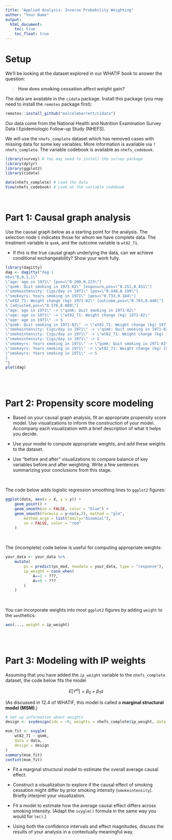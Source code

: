```yaml
---
title: "Applied Analysis: Inverse Probability Weighting"
author: "Your Name"
output: 
  html_document:
    toc: true
    toc_float: true
---
```


# Setup

We'll be looking at the dataset explored in our WHATIF book to answer the question:

> **How does smoking cessation affect weight gain?**

The data are available in the `cidata` package. Install this package (you may need to install the `remotes` package first):

```r
remotes::install_github("malcolmbarrett/cidata") 
```

Our data come from the National Health and Nutrition Examination Survey Data I Epidemiologic Follow-up Study (NHEFS).

We will use the `nhefs_complete` dataset which has removed cases with missing data for some key variables. More information is available via `?nhefs_complete`. The variable codebook is available as `nhefs_codebook`.

```r
library(survey) # You may need to install the survey package
library(dplyr)
library(ggplot2)
library(cidata)

data(nhefs_complete) # Load the data
View(nhefs_codebook) # Look at the variable codebook
```

<br>

# Part 1: Causal graph analysis

Use the causal graph below as a starting point for the analysis. The selection node `S` indicates those for whom we have complete data. The treatment variable is `qsmk`, and the outcome variable is `wt82_71`.

- If this is the true causal graph underlying the data, can we achieve conditional exchangeability? Show your work fully.

```r
library(dagitty)
dag <- dagitty("dag {
bb=\"0,0,1,1\"
\"age: age in 1971\" [pos=\"0.200,0.223\"]
\"qsmk: Quit smoking in 1971-82\" [exposure,pos=\"0.251,0.451\"]
\"smokeintensity: Cigs/day in 1971\" [pos=\"0.440,0.199\"]
\"smokeyrs: Years smoking in 1971\" [pos=\"0.733,0.184\"]
\"wt82_71: Weight change (kg) 1971-82\" [outcome,pos=\"0.763,0.448\"]
S [adjusted,pos=\"0.576,0.089\"]
\"age: age in 1971\" -> \"qsmk: Quit smoking in 1971-82\"
\"age: age in 1971\" -> \"wt82_71: Weight change (kg) 1971-82\"
\"age: age in 1971\" -> S
\"qsmk: Quit smoking in 1971-82\" -> \"wt82_71: Weight change (kg) 1971-82\"
\"smokeintensity: Cigs/day in 1971\" -> \"qsmk: Quit smoking in 1971-82\"
\"smokeintensity: Cigs/day in 1971\" -> \"wt82_71: Weight change (kg) 1971-82\"
\"smokeintensity: Cigs/day in 1971\" -> S
\"smokeyrs: Years smoking in 1971\" -> \"qsmk: Quit smoking in 1971-82\"
\"smokeyrs: Years smoking in 1971\" -> \"wt82_71: Weight change (kg) 1971-82\"
\"smokeyrs: Years smoking in 1971\" -> S
}
")
plot(dag)
```


<br><br>


# Part 2: Propensity score modeling

- Based on your causal graph analysis, fit an appropriate propensity score model. Use visualizations to inform the construction of your model. Accompany each visualization with a brief description of what it helps you decide.

- Use your model to compute appropriate weights, and add these weights to the dataset.

- Use "before and after" visualizations to compare balance of key variables before and after weighting. Write a few sentences summarizing your conclusions from this stage.

<br>

The code below adds logistic regression smoothing lines to `ggplot2` figures:

```r
ggplot(data, aes(x = X, y = y)) +
    geom_point() +
    geom_smooth(se = FALSE, color = "blue") +
    geom_smooth(formula = y~ns(x,2), method = "glm",
        method.args = list(family="binomial"),
        se = FALSE, color = "red"
    )
```

<br>

The (incomplete) code below is useful for computing appropriate weights:

```r
your_data <- your_data %>%
    mutate(
        ps = predict(ps_mod, newdata = your_data, type = "response"),
        ip_weight = case_when(
            A==1 ~ ???,
            A==0 ~ ???
        )
    )
```

<br>

You can incorporate weights into most `ggplot2` figures by adding `weight` to the `aes`thetics:

```r
aes(..., weight = ip_weight)
```


<br><br>


# Part 3: Modeling with IP weights

Assuming that you have added the `ip_weight` variable to the `nhefs_complete` dataset, the code below fits the model

$$
E[Y^a] = \beta_0 + \beta_1a
$$

(As discussed in 12.4 of WHATIF, this model is called a **marginal structural model (MSM)**.)

```r
# Set up information about weights
design <- svydesign(ids = ~0, weights = nhefs_complete$ip_weight, data = nhefs_complete)

msm_fit <- svyglm(
    wt82_71 ~ qsmk,
    data = data,
    design = design
)
summary(msm_fit)
confint(msm_fit)
```

- Fit a marginal structural model to estimate the overall average causal effect.

- Construct a visualization to explore if the causal effect of smoking cessation might differ by prior smoking intensity (`smokeintensity`). Briefly interpret your visualization.

- Fit a model to estimate how the average causal effect differs across smoking intensity. (Adapt the `svyglm()` formula in the same way you would for `lm()`.)

- Using both the confidence intervals and effect magnitudes, discuss the results of your analysis in a contextually meaningful way.

